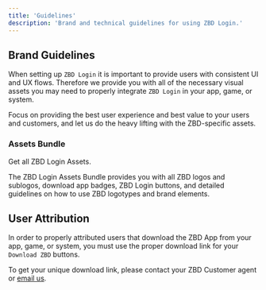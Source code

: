 ```yaml
---
title: 'Guidelines'
description: 'Brand and technical guidelines for using ZBD Login.'
---
```


## Brand Guidelines

When setting up `ZBD Login` it is important to provide users with consistent UI and UX flows. Therefore we provide you with all of the necessary visual assets you may need to properly integrate `ZBD Login` in your app, game, or system.

Focus on providing the best user experience and best value to your users and customers, and let us do the heavy lifting with the ZBD-specific assets.

### Assets Bundle

<CardGroup cols={2}>
  <Card title="Download Assets" icon="download" color="#000000" href="https://zeb.gg/sdk-assets">
    Get all ZBD Login Assets.
  </Card>
</CardGroup>

The ZBD Login Assets Bundle provides you with all ZBD logos and sublogos, download app badges, ZBD Login buttons, and detailed guidelines on how to use ZBD logotypes and brand elements.

## User Attribution

In order to properly attributed users that download the ZBD App from your app, game, or system, you must use the proper download link for your `Download ZBD` buttons.

To get your unique download link, please contact your ZBD Customer agent or [email us](mailto:support@zebedee.io).